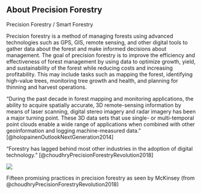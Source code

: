 
## About Precision Forestry

Precision Forestry / Smart Forestry

Precision forestry is a method of managing forests using advanced technologies such as GPS, GIS, remote sensing, and other digital tools to gather data about the forest and make informed decisions about management. The goal of precision forestry is to improve the efficiency and effectiveness of forest management by using data to optimize growth, yield, and sustainability of the forest while reducing costs and increasing profitability. This may include tasks such as mapping the forest, identifying high-value trees, monitoring tree growth and health, and planning for thinning and harvest operations.

"During the past decade in forest mapping and monitoring applications, the ability to acquire spatially accurate, 3D remote-sensing information by means of laser scanning, digital stereo imagery and radar imagery has been a major turning point. These 3D data sets that use single- or multi-temporal point clouds enable a wide range of applications when combined with other geoinformation and logging machine-measured data." [@holopainenOutlookNextGeneration2014]

"Forestry has lagged behind most other industries in the adoption of digital technology." [@choudhryPrecisionForestryRevolution2018]

::: {#fig-precision-forestry}
![](https://www.mckinsey.com/~/media/mckinsey/industries/paper%20and%20forest%20products/our%20insights/precision%20forestry%20a%20revolution%20in%20the%20woods/png_precision-forestry_ex2-v2.png)

Fifteen promising practices in precision forestry as seen by McKinsey (from @choudhryPrecisionForestryRevolution2018)
:::

